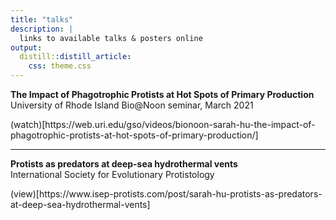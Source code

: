 ```yaml
---
title: "talks"
description: |
  links to available talks & posters online
output: 
  distill::distill_article:
    css: theme.css
---
```


<b>The Impact of Phagotrophic Protists at Hot Spots of Primary Production</b>
<br>University of Rhode Island Bio@Noon seminar, March 2021

(watch)[https://web.uri.edu/gso/videos/bionoon-sarah-hu-the-impact-of-phagotrophic-protists-at-hot-spots-of-primary-production/]

***

<b>Protists as predators at deep-sea hydrothermal vents</b>
<br>International Society for Evolutionary Protistology

(view)[https://www.isep-protists.com/post/sarah-hu-protists-as-predators-at-deep-sea-hydrothermal-vents]